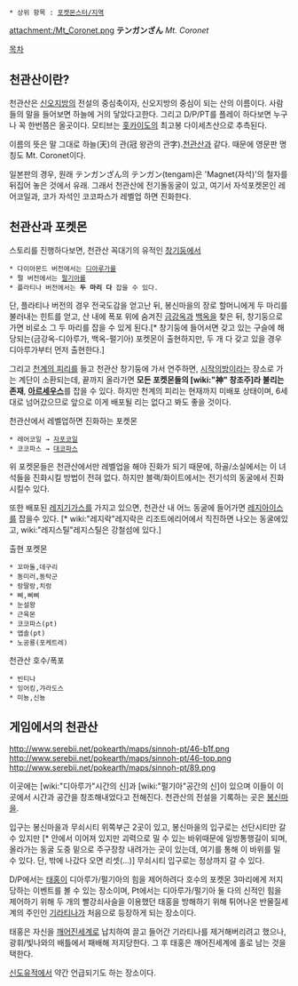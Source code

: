  * 상위 항목 : [[포켓몬스터/지역]]

attachment:/Mt_Coronet.png
'''テンガンざん''' ''Mt. Coronet''

[[목차]]

== 천관산이란? == 
천관산은 [[신오지방]]의 전설의 중심축이자, 신오지방의 중심이 되는 산의 이름이다. 사람들의 말을 들어보면 하늘에 거의 닿았다고한다. 그리고 D/P/PT를 플레이 하다보면 누구나 꼭 한번쯤은 올곳이다. 모티브는 [[홋카이도]]의 최고봉 다이세츠산으로 추측된다.

이름의 뜻은 말 그대로 하늘(天)의 관(冠 왕관의 관字).[[천관산]]과 같다. 때문에 영문판 명칭도 Mt. Coronet이다.

일본판의 경우, 원래 テンガンざん의 テンガン(tengam)은 'Magnet(자석)'의 철자를 뒤집어 놓은 것에서 유래. 그래서 천관산에 전기돌동굴이 있고, 여기서 자석포켓몬인 레어코일과, 코가 자석인 코코파스가 레벨업 하면 진화한다.
== 천관산과 포켓몬 ==
스토리를 진행하다보면, 천관산 꼭대기의 유적인 [[창기둥]]에서

 * 다이아몬드 버전에서는 [[디아루가]]를
 * 펄 버전에서는 [[펄기아]]를
 * 플라티나 버전에서는 '''두 마리 다''' 잡을 수 있다.

단, 플라티나 버전의 경우 전국도감을 얻고난 뒤, 봉신마을의 장로 할머니에게 두 마리를 불러내는 힌트를 얻고, 산 내에 폭포 위에 숨겨진 [[금강옥]]과 [[백옥]]을 찾은 뒤, 창기둥으로 가면 비로소 그 두 마리를 잡을 수 있게 된다.[* 창기둥에 들어서면 갖고 있는 구슬에 해당되는(금강옥-디아루가, 백옥-펄기아) 포켓몬이 출현하지만, 두 개 다 갖고 있을 경우 디아루가부터 먼저 출현한다.]

그리고 [[천계의 피리]]를 들고 천관산 창기둥에 가서 연주하면, [[시작의방]]이라는 장소로 가는 계단이 소환되는데, 끝까지 올라가면 '''모든 포켓몬들의 [wiki:"神" 창조주]라 불리는 존재''', '''[[아르세우스]]'''를 잡을 수 있다. 하지만 천계의 피리는 현재까지 미배포 상태이며, 6세대로 넘어갔으므로 앞으로 이게 배포될 리는 없다고 봐도 좋을 것이다.

천관산에서 레벨업하면 진화하는 포켓몬

 * 레어코일 → [[자포코일]]
 * 코코파스 → [[대코파스]]

위 포켓몬들은 천관산에서만 레벨업을 해야 진화가 되기 때문에, 하골/소실에서는 이 녀석들을 진화시킬 방법이 전혀 없다. 하지만 블랙/화이트에서는 전기석의 동굴에서 진화시킬수 있다.

또한 배포된 [[레지기가스]]를 가지고 있으면, 천관산 내 어느 동굴에 들어가면 [[레지아이스]]를 잡을수 있다. [* wiki:"레지락"레지락은 리조트에리어에서 직진하면 나오는 동굴에있고, wiki:"레지스틸"레지스틸은 강철섬에 있다.]

출현 포켓몬
 * 꼬마돌,데구리
 * 동미러,동탁군
 * 랑딸랑,치렁
 * 삐,삐삐
 * 눈설왕
 * 근육몬
 * 코코파스(pt)
 * 앱솔(pt)
 * 노공룡(포케트레)
천관산 호수/폭포
 * 빈티나
 * 잉어킹,갸라도스
 * 미뇽,신뇽
 
== 게임에서의 천관산 ==
http://www.serebii.net/pokearth/maps/sinnoh-pt/46-b1f.png
http://www.serebii.net/pokearth/maps/sinnoh-pt/46-top.png
http://www.serebii.net/pokearth/maps/sinnoh-pt/89.png

이곳에는 [wiki:"디아루가"시간의 신]과 [wiki:"펄기아"공간의 신]이 있으며 이들이 이곳에서 시간과 공간을 창조해내었다고 전해진다. 천관산의 전설을 기록하는 곳은 [[봉신마을]]. 

입구는 봉신마을과 무쇠시티 위쪽부근 2곳이 있고, 봉신마을의 입구로는 선단시티만 갈 수 있지만 [* 안에서 이어져 있지만 괴력으로 밀 수 있는 바위때문에 일방통행길이 되며, 올라가는 동굴 도중 밑으로 주구장창 내려가는 곳이 있는데, 여기를 통해 이 바위를 밀 수 있다. 단, 밖에 나갔다 오면 리셋(...)]
무쇠시티 입구로는 정상까지 갈 수 있다.


D/P에서는 [[태홍]]이 디아루가/펄기아의 힘을 제어하려다 호수의 포켓몬 3마리에게 저지당하는 이벤트를 볼 수 있는 장소이며, Pt에서는 디아루가/펄기아 둘 다의 신적인 힘을 제어하기 위해 두 개의 빨강쇠사슬을 이용했던 태홍을 방해하기 위해 튀어나온 반물질세계의 주인인 [[기라티나]]가 처음으로 등장하게 되는 장소이다.

태홍은 자신을 [[깨어진세계]]로 납치하여 끌고 들어간 기라티나를 제거해버리려고 했으나, 광휘/빛나와의 배틀에서 패배해 저지당한다. 그 후 태홍은 깨어진세계에 홀로 남는 것을 택한다.

[[신도유적]]에서 약간 언급되기도 하는 장소이다.
